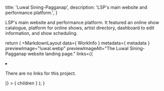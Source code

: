 
  title: 'Luwal Sining-Pagganap',
  description: 'LSP\'s main website and performance platform.',
}


LSP's main website and performance platform. It featured an online show catalogue, platform for online shows, artist directory, dashboard to edit information, and show scheduling.

  return (
    <MarkdownLayout
      data={ WorkInfo }
      metadata={ metadata }
      previewImage="luwal.webp"
      previewImageAlt="The Luwal Sining-Pagganap website landing page."
      links={(
        <li><p className="body">There are no links for this project.</p></li>
      )}
    >
      { children }
    </MarkdownLayout>
  );
}